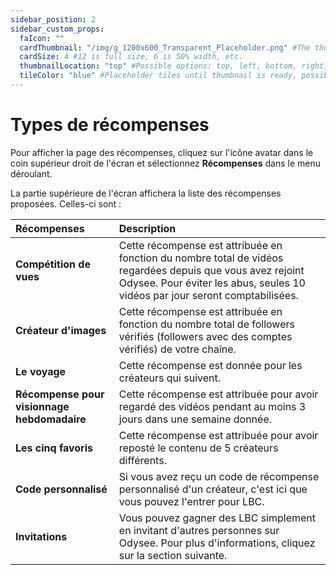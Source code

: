 ---
sidebar_position: 2
sidebar_custom_props:
  faIcon: ""
  cardThumbnail: "/img/g_1200x600_Transparent_Placeholder.png" #The thumbnail on the category card.
  cardSize: 4 #12 is full size, 6 is 50% width, etc.
  thumbnailLocation: "top" #Possible options: top, left, bottom, right, none
  tileColor: "blue" #Placeholder tiles until thumbnail is ready, possible options: blue, cream, darkpurple, lightpurple, mauve, orange, pink, none
---

# Types de récompenses

Pour afficher la page des récompenses, cliquez sur l'icône avatar dans le coin supérieur droit de l'écran et sélectionnez **Récompenses** dans le menu déroulant.

La partie supérieure de l'écran affichera la liste des récompenses proposées. Celles-ci sont :

|Récompenses| Description |
|:-|:-|
| **Compétition de vues** | Cette récompense est attribuée en fonction du nombre total de vidéos regardées depuis que vous avez rejoint Odysee. Pour éviter les abus, seules 10 vidéos par jour seront comptabilisées. |
| **Créateur d'images** | Cette récompense est attribuée en fonction du nombre total de followers vérifiés (followers avec des comptes vérifiés) de votre chaîne. |
| **Le voyage** | Cette récompense est donnée pour les créateurs qui suivent. |
| **Récompense pour visionnage hebdomadaire** | Cette récompense est attribuée pour avoir regardé des vidéos pendant au moins 3 jours dans une semaine donnée. |
| **Les cinq favoris** | Cette récompense est attribuée pour avoir reposté le contenu de 5 créateurs différents. |
| **Code personnalisé** | Si vous avez reçu un code de récompense personnalisé d'un créateur, c'est ici que vous pouvez l'entrer pour LBC. |
| **Invitations** | Vous pouvez gagner des LBC simplement en invitant d'autres personnes sur Odysee. Pour plus d'informations, cliquez sur la section suivante. |



